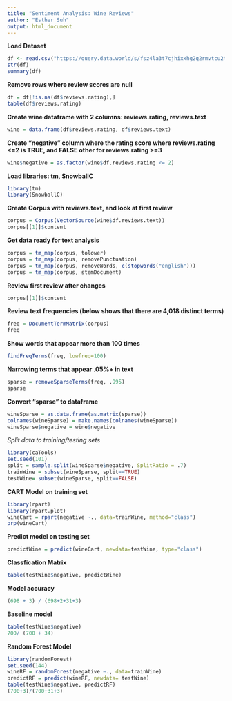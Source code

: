 ```yaml
---
title: "Sentiment Analysis: Wine Reviews"
author: "Esther Suh"
output: html_document
---
```


**Load Dataset**

```r
df <- read.csv("https://query.data.world/s/fsz4la3t7cjhixxhg2q2rmvtcu2tzm", header=TRUE, stringsAsFactors=FALSE);
str(df)
summary(df)
```


**Remove rows where review scores are null**

```r
df = df[!is.na(df$reviews.rating),]
table(df$reviews.rating)
```

**Create wine dataframe with 2 columns: reviews.rating, reviews.text**

```r
wine = data.frame(df$reviews.rating, df$reviews.text)
```

**Create "negative" column where the rating score where reviews.rating <=2 is TRUE, and FALSE other for reviews.rating >=3**

```r
wine$negative = as.factor(wine$df.reviews.rating <= 2)
```


**Load libraries: tm, SnowballC**

```r
library(tm)
library(SnowballC)
```


**Create Corpus with reviews.text, and look at first review**
```r
corpus = Corpus(VectorSource(wine$df.reviews.text))
corpus[[1]]$content
```

**Get data ready for text analysis**

```r
corpus = tm_map(corpus, tolower)
corpus = tm_map(corpus, removePunctuation)
corpus = tm_map(corpus, removeWords, c(stopwords("english")))
corpus = tm_map(corpus, stemDocument)
```

**Review first review after changes**
```r
corpus[[1]]$content
```

**Review text frequencies (below shows that there are 4,018 distinct terms)**
```r
freq = DocumentTermMatrix(corpus)
freq
```

**Show words that appear more than 100 times**
```r
findFreqTerms(freq, lowfreq=100)
```

**Narrowing terms that appear .05%+ in text**
```r
sparse = removeSparseTerms(freq, .995)
sparse
```

**Convert "sparse" to dataframe**
```r
wineSparse = as.data.frame(as.matrix(sparse))
colnames(wineSparse) = make.names(colnames(wineSparse))
wineSparse$negative = wine$negative
```

*Split data to training/testing sets*
```r
library(caTools)
set.seed(101)
split = sample.split(wineSparse$negative, SplitRatio = .7)
trainWine = subset(wineSparse, split==TRUE)
testWine= subset(wineSparse, split==FALSE)
```

**CART Model on training set**
```r
library(rpart)
library(rpart.plot)
wineCart = rpart(negative ~., data=trainWine, method="class")
prp(wineCart)
```

**Predict model on testing set**
```r
predictWine = predict(wineCart, newdata=testWine, type="class")
```

**Classfication Matrix**
```r
table(testWine$negative, predictWine)
```

**Model accuracy**
```r
(698 + 3) / (698+2+31+3)
```

**Baseline model**
```r
table(testWine$negative)
700/ (700 + 34)
```

**Random Forest Model**
```r
library(randomForest)
set.seed(144)
wineRF = randomForest(negative ~., data=trainWine)
predictRF = predict(wineRF, newdata= testWine)
table(testWine$negative, predictRF)
(700+3)/(700+31+3)
```


